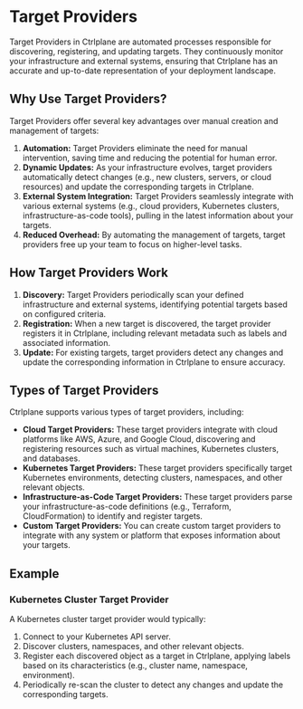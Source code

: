 # Target Providers

Target Providers in Ctrlplane are automated processes responsible for
discovering, registering, and updating targets. They continuously monitor your
infrastructure and external systems, ensuring that Ctrlplane has an accurate and
up-to-date representation of your deployment landscape.

## Why Use Target Providers?

Target Providers offer several key advantages over manual creation and
management of targets:

1. **Automation:** Target Providers eliminate the need for manual intervention,
   saving time and reducing the potential for human error.
2. **Dynamic Updates:** As your infrastructure evolves, target providers
   automatically detect changes (e.g., new clusters, servers, or cloud
   resources) and update the corresponding targets in Ctrlplane.
3. **External System Integration:** Target Providers seamlessly integrate with
   various external systems (e.g., cloud providers, Kubernetes clusters,
   infrastructure-as-code tools), pulling in the latest information about your
   targets.
4. **Reduced Overhead:** By automating the management of targets, target
   providers free up your team to focus on higher-level tasks.

## How Target Providers Work

1. **Discovery:** Target Providers periodically scan your defined infrastructure
   and external systems, identifying potential targets based on configured
   criteria.
2. **Registration:** When a new target is discovered, the target provider
   registers it in Ctrlplane, including relevant metadata such as labels and
   associated information.
3. **Update:** For existing targets, target providers detect any changes and
   update the corresponding information in Ctrlplane to ensure accuracy.

## Types of Target Providers

Ctrlplane supports various types of target providers, including:

- **Cloud Target Providers:** These target providers integrate with cloud
  platforms like AWS, Azure, and Google Cloud, discovering and registering
  resources such as virtual machines, Kubernetes clusters, and databases.
- **Kubernetes Target Providers:** These target providers specifically target
  Kubernetes environments, detecting clusters, namespaces, and other relevant
  objects.
- **Infrastructure-as-Code Target Providers:** These target providers parse your
  infrastructure-as-code definitions (e.g., Terraform, CloudFormation) to
  identify and register targets.
- **Custom Target Providers:** You can create custom target providers to
  integrate with any system or platform that exposes information about your
  targets.

## Example

### Kubernetes Cluster Target Provider

A Kubernetes cluster target provider would typically:

1. Connect to your Kubernetes API server.
2. Discover clusters, namespaces, and other relevant objects.
3. Register each discovered object as a target in Ctrlplane, applying labels
   based on its characteristics (e.g., cluster name, namespace, environment).
4. Periodically re-scan the cluster to detect any changes and update the
   corresponding targets.
